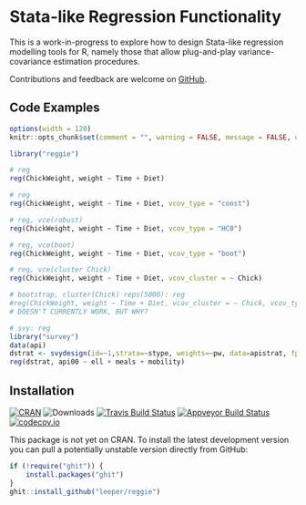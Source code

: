 # Stata-like Regression Functionality

This is a work-in-progress to explore how to design Stata-like regression modelling tools for R, namely those that allow plug-and-play variance-covariance estimation procedures.

Contributions and feedback are welcome on [GitHub](https://github.com/leeper/reggie/issues).

## Code Examples

```r
options(width = 120)
knitr::opts_chunk$set(comment = "", warning = FALSE, message = FALSE, echo = TRUE, tidy = TRUE, size="small", fig.width = 10, fig.height = 10)
```

```r
library("reggie")

# reg
reg(ChickWeight, weight ~ Time + Diet)

# reg
reg(ChickWeight, weight ~ Time + Diet, vcov_type = "const")

# reg, vce(robust)
reg(ChickWeight, weight ~ Time + Diet, vcov_type = "HC0")

# reg, vce(boot)
reg(ChickWeight, weight ~ Time + Diet, vcov_type = "boot")

# reg, vce(cluster Chick)
reg(ChickWeight, weight ~ Time + Diet, vcov_cluster = ~ Chick)

# bootstrap, cluster(Chick) reps(5000): reg
#reg(ChickWeight, weight ~ Time + Diet, vcov_cluster = ~ Chick, vcov_type = "boot")
# DOESN'T CURRENTLY WORK, BUT WHY?

# svy: reg
library("survey")
data(api)
dstrat <- svydesign(id=~1,strata=~stype, weights=~pw, data=apistrat, fpc=~fpc)
reg(dstrat, api00 ~ ell + meals + mobility)
```

## Installation

[![CRAN](https://www.r-pkg.org/badges/version/reggie)](https://cran.r-project.org/package=reggie)
![Downloads](https://cranlogs.r-pkg.org/badges/reggie)
[![Travis Build Status](https://travis-ci.org/leeper/reggie.png?branch=master)](https://travis-ci.org/leeper/reggie)
[![Appveyor Build Status](https://ci.appveyor.com/api/projects/status/PROJECTNUMBER?svg=true)](https://ci.appveyor.com/project/leeper/reggie)
[![codecov.io](https://codecov.io/github/leeper/reggie/coverage.svg?branch=master)](https://codecov.io/github/leeper/reggie?branch=master)

This package is not yet on CRAN. To install the latest development version you can pull a potentially unstable version directly from GitHub:

```R
if (!require("ghit")) {
    install.packages("ghit")
}
ghit::install_github("leeper/reggie")
```
